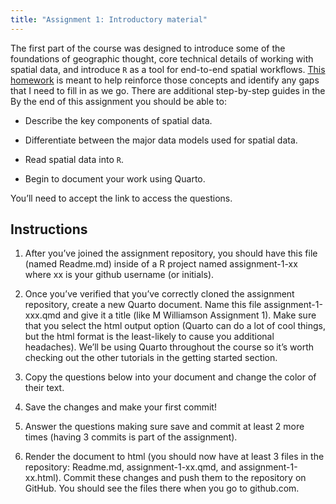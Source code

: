 ```yaml
---
title: "Assignment 1: Introductory material"
---
```


The first part of the course was designed to introduce some of the foundations of geographic thought, core technical details of working with spatial data, and introduce `R` as a tool for end-to-end spatial workflows. [This homework](https://classroom.github.com/a/VQuj0UjY) is meant to help reinforce those concepts and identify any gaps that I need to fill in as we go. There are additional step-by-step guides in the  By the end of this assignment you should be able to:

* Describe the key components of spatial data.

* Differentiate between the major data models used for spatial data.

* Read spatial data into `R`.

* Begin to document your work using Quarto.

You'll need to accept the link to access the questions. 

## Instructions

1. After you've joined the assignment repository, you should have this file (named Readme.md) inside of a R project named assignment-1-xx where xx is your github username (or initials).

2. Once you've verified that you've correctly cloned the assignment repository, create a new Quarto document. Name this file assignment-1-xxx.qmd and give it a title (like M Williamson Assignment 1). Make sure that you select the html output option (Quarto can do a lot of cool things, but the html format is the least-likely to cause you additional headaches). We'll be using Quarto throughout the course so it's worth checking out the other tutorials in the getting started section.

3. Copy the questions below into your document and change the color of their text.

4. Save the changes and make your first commit!

5. Answer the questions making sure save and commit at least 2 more times (having 3 commits is part of the assignment).

6. Render the document to html (you should now have at least 3 files in the repository: Readme.md, assignment-1-xx.qmd, and assignment-1-xx.html). Commit these changes and push them to the repository on GitHub. You should see the files there when you go to github.com.